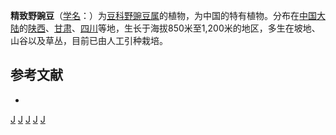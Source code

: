 {{Speciesbox 
| genus = Vicia
| species = perelegans
| authority = [[傅坤俊|K. T. Fu]]
}}

'''精致野豌豆'''（[[学名|学名]]：{{lang|la|''Vicia perelegans''}}）为[[豆科|豆科]][[野豌豆属|野豌豆属]]的植物，为中国的特有植物。分布在[[中国大陆|中国大陆]]的[[陕西|陕西]]、[[甘肃|甘肃]]、[[四川|四川]]等地，生长于海拔850米至1,200米的地区，多生在坡地、山谷以及草丛，目前已由人工引种栽培。

== 参考文献 ==
<div class="references-small">
* {{cite web| url =http://www.bioinfo.cn/db05/KmzwSpecies.php?action=view&id=16704| title =精致野豌豆| work =《中国高等植物数据库全库》| publisher =中国科学院微生物研究所| author =昆明植物研究所| accessdate =2009-02-25| deadurl =yes| archiveurl =https://web.archive.org/web/20160305030139/http://www.bioinfo.cn/db05/KmzwSpecies.php?action=view&id=16704| archivedate =2016-03-05}}
</div>
{{Taxonbar|from=Q15228188}}

[[Category:野豌豆属|J]]
[[Category:中國特有植物|J]]
[[Category:陕西植物|J]]
[[Category:甘肃植物|J]]
[[Category:四川植物|J]]